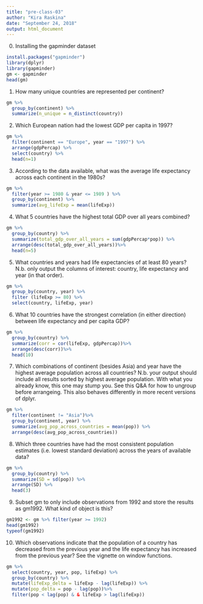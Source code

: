 ```yaml
---
title: "pre-class-03"
author: "Kira Raskina"
date: "September 24, 2018"
output: html_document
---
```

0. Installing the gapminder dataset
```r
install.packages("gapminder")
library(dplyr)
library(gapminder)
gm <- gapminder
head(gm)
```

1. How many unique countries are represented per continent?

```r
gm %>%
  group_by(continent) %>%
  summarize(n_unique = n_distinct(country))
```

2. Which European nation had the lowest GDP per capita in 1997?

```r
gm %>%
  filter(continent == "Europe", year == "1997") %>%
  arrange(gdpPercap) %>%
  select(country) %>%
  head(n=1)
```

3. According to the data available, what was the average life expectancy across each continent in the 1980s?

```r
gm %>%
  filter(year >= 1980 & year <= 1989 ) %>%
  group_by(continent) %>%
  summarize(avg_lifeExp = mean(lifeExp))
```

4. What 5 countries have the highest total GDP over all years combined?

```r
gm %>%
  group_by(country) %>%
  summarize(total_gdp_over_all_years = sum(gdpPercap*pop)) %>%
  arrange(desc(total_gdp_over_all_years))%>%
  head(n=5) 
```

5. What countries and years had life expectancies of at least 80 years? N.b. only output the columns of interest: country, life expectancy and year (in that order).

```r
gm %>%
  group_by(country, year) %>%
  filter (lifeExp >= 80) %>%
  select(country, lifeExp, year)
```

6. What 10 countries have the strongest correlation (in either direction) between life expectancy and per capita GDP?

```r
gm %>%
  group_by(country) %>%
  summarize(corr = cor(lifeExp, gdpPercap))%>%
  arrange(desc(corr))%>%
  head(10)
```

7. Which combinations of continent (besides Asia) and year have the highest average population across all countries? N.b. your output should include all results sorted by highest average population. With what you already know, this one may stump you. See this Q&A for how to ungroup before arrangeing. This also behaves differently in more recent versions of dplyr.

```r
gm %>%
  filter(continent != "Asia")%>%
  group_by(continent, year) %>%
  summarize(avg_pop_across_countries = mean(pop)) %>%
  arrange(desc(avg_pop_across_countries))
```

8. Which three countries have had the most consistent population estimates (i.e. lowest standard deviation) across the years of available data?

```r
gm %>%
  group_by(country) %>%
  summarize(SD = sd(pop)) %>%
  arrange(SD) %>%
  head(3)
```

9. Subset gm to only include observations from 1992 and store the results as gm1992. What kind of object is this?

```r
gm1992 <- gm %>% filter(year >= 1992)
head(gm1992)
typeof(gm1992)
```

10. Which observations indicate that the population of a country has decreased from the previous year and the life expectancy has increased from the previous year? See the vignette on window functions.

```r
gm %>%
  select(country, year, pop, lifeExp) %>%
  group_by(country) %>%
  mutate(lifeExp_delta = lifeExp - lag(lifeExp)) %>% 
  mutate(pop_delta = pop - lag(pop))%>%
  filter(pop < lag(pop) & & lifeExp > lag(lifeExp)) 

  
```

